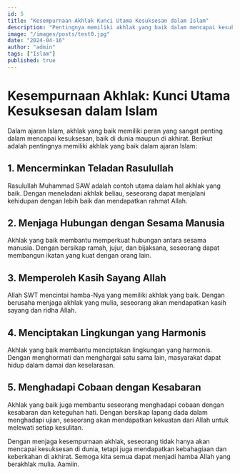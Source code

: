 ```yaml
---
id: 5
title: "Kesempurnaan Akhlak Kunci Utama Kesuksesan dalam Islam"
description: "Pentingnya memiliki akhlak yang baik dalam mencapai kesuksesan dalam ajaran Islam."
image: "/images/posts/test0.jpg"
date: "2024-04-16"
author: "admin"
tags: ["Islam"]
published: true
---
```


# Kesempurnaan Akhlak: Kunci Utama Kesuksesan dalam Islam

Dalam ajaran Islam, akhlak yang baik memiliki peran yang sangat penting dalam mencapai kesuksesan, baik di dunia maupun di akhirat. Berikut adalah pentingnya memiliki akhlak yang baik dalam ajaran Islam:

## 1. Mencerminkan Teladan Rasulullah

Rasulullah Muhammad SAW adalah contoh utama dalam hal akhlak yang baik. Dengan meneladani akhlak beliau, seseorang dapat menjalani kehidupan dengan lebih baik dan mendapatkan rahmat Allah.

## 2. Menjaga Hubungan dengan Sesama Manusia

Akhlak yang baik membantu memperkuat hubungan antara sesama manusia. Dengan bersikap ramah, jujur, dan bijaksana, seseorang dapat membangun ikatan yang kuat dengan orang lain.

## 3. Memperoleh Kasih Sayang Allah

Allah SWT mencintai hamba-Nya yang memiliki akhlak yang baik. Dengan berusaha menjaga akhlak yang mulia, seseorang akan mendapatkan kasih sayang dan ridha Allah.

## 4. Menciptakan Lingkungan yang Harmonis

Akhlak yang baik membantu menciptakan lingkungan yang harmonis. Dengan menghormati dan menghargai satu sama lain, masyarakat dapat hidup dalam damai dan keselarasan.

## 5. Menghadapi Cobaan dengan Kesabaran

Akhlak yang baik juga membantu seseorang menghadapi cobaan dengan kesabaran dan keteguhan hati. Dengan bersikap lapang dada dalam menghadapi ujian, seseorang akan mendapatkan kekuatan dari Allah untuk melewati setiap kesulitan.

Dengan menjaga kesempurnaan akhlak, seseorang tidak hanya akan mencapai kesuksesan di dunia, tetapi juga mendapatkan kebahagiaan dan keberkahan di akhirat. Semoga kita semua dapat menjadi hamba Allah yang berakhlak mulia. Aamiin.
